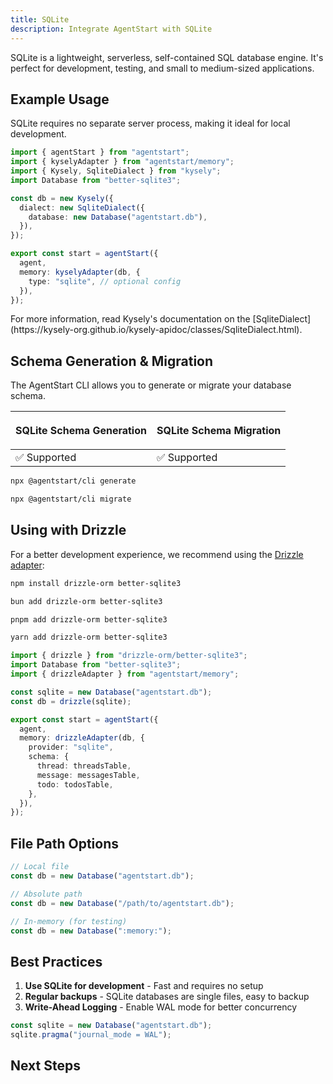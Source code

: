 ```yaml
---
title: SQLite
description: Integrate AgentStart with SQLite
---
```


SQLite is a lightweight, serverless, self-contained SQL database engine. It's perfect for development, testing, and small to medium-sized applications.

## Example Usage

SQLite requires no separate server process, making it ideal for local development.

```ts title="lib/agent.ts"
import { agentStart } from "agentstart";
import { kyselyAdapter } from "agentstart/memory";
import { Kysely, SqliteDialect } from "kysely";
import Database from "better-sqlite3";

const db = new Kysely({
  dialect: new SqliteDialect({
    database: new Database("agentstart.db"),
  }),
});

export const start = agentStart({
  agent,
  memory: kyselyAdapter(db, {
    type: "sqlite", // optional config
  }),
});
```

<Callout>
  For more information, read Kysely's documentation on the
  [SqliteDialect](https://kysely-org.github.io/kysely-apidoc/classes/SqliteDialect.html).
</Callout>

## Schema Generation & Migration

The AgentStart CLI allows you to generate or migrate your database schema.

<table>
  <thead>
    <tr className="border-b">
      <th>
        <p className="font-bold text-[16px] mb-1">SQLite Schema Generation</p>
      </th>
      <th>
        <p className="font-bold text-[16px] mb-1">SQLite Schema Migration</p>
      </th>
    </tr>
  </thead>
  <tbody>
    <tr className="h-10">
      <td>✅ Supported</td>
      <td>✅ Supported</td>
    </tr>
  </tbody>
</table>

```bash title="Schema Generation"
npx @agentstart/cli generate
```

```bash title="Schema Migration"
npx @agentstart/cli migrate
```

## Using with Drizzle

For a better development experience, we recommend using the [Drizzle adapter](/docs/databases/drizzle):

```bash tab="npm"
npm install drizzle-orm better-sqlite3
```

```bash tab="bun"
bun add drizzle-orm better-sqlite3
```

```bash tab="pnpm"
pnpm add drizzle-orm better-sqlite3
```

```bash tab="yarn"
yarn add drizzle-orm better-sqlite3
```

```ts title="lib/agent.ts"
import { drizzle } from "drizzle-orm/better-sqlite3";
import Database from "better-sqlite3";
import { drizzleAdapter } from "agentstart/memory";

const sqlite = new Database("agentstart.db");
const db = drizzle(sqlite);

export const start = agentStart({
  agent,
  memory: drizzleAdapter(db, {
    provider: "sqlite",
    schema: {
      thread: threadsTable,
      message: messagesTable,
      todo: todosTable,
    },
  }),
});
```

## File Path Options

```ts
// Local file
const db = new Database("agentstart.db");

// Absolute path
const db = new Database("/path/to/agentstart.db");

// In-memory (for testing)
const db = new Database(":memory:");
```

## Best Practices

1. **Use SQLite for development** - Fast and requires no setup
2. **Regular backups** - SQLite databases are single files, easy to backup
3. **Write-Ahead Logging** - Enable WAL mode for better concurrency

```ts
const sqlite = new Database("agentstart.db");
sqlite.pragma("journal_mode = WAL");
```

## Next Steps

<Cards>
  <Card title="Drizzle Adapter" href="/docs/databases/drizzle" />
  <Card title="PostgreSQL" href="/docs/databases/postgresql" />
  <Card title="MySQL" href="/docs/databases/mysql" />
</Cards>
